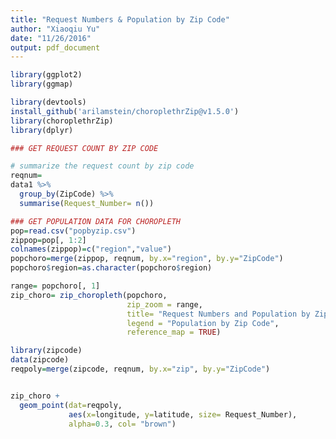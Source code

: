 ```yaml
---
title: "Request Numbers & Population by Zip Code"
author: "Xiaoqiu Yu"
date: "11/26/2016"
output: pdf_document
---
```


```r
library(ggplot2)
library(ggmap)

library(devtools)
install_github('arilamstein/choroplethrZip@v1.5.0')
library(choroplethrZip)
library(dplyr)

```

```r
### GET REQUEST COUNT BY ZIP CODE

# summarize the request count by zip code
reqnum=
data1 %>%
  group_by(ZipCode) %>%
  summarise(Request_Number= n())
```

```r
### GET POPULATION DATA FOR CHOROPLETH
pop=read.csv("popbyzip.csv")
zippop=pop[, 1:2]
colnames(zippop)=c("region","value")
popchoro=merge(zippop, reqnum, by.x="region", by.y="ZipCode")
popchoro$region=as.character(popchoro$region)

```

```r
range= popchoro[, 1]
zip_choro= zip_choropleth(popchoro, 
                          zip_zoom = range,
                          title= "Request Numbers and Population by Zip Code",
                          legend = "Population by Zip Code",
                          reference_map = TRUE)

library(zipcode)
data(zipcode)
reqpoly=merge(zipcode, reqnum, by.x="zip", by.y="ZipCode")


zip_choro + 
  geom_point(dat=reqpoly,
             aes(x=longitude, y=latitude, size= Request_Number),
             alpha=0.3, col= "brown")

```




